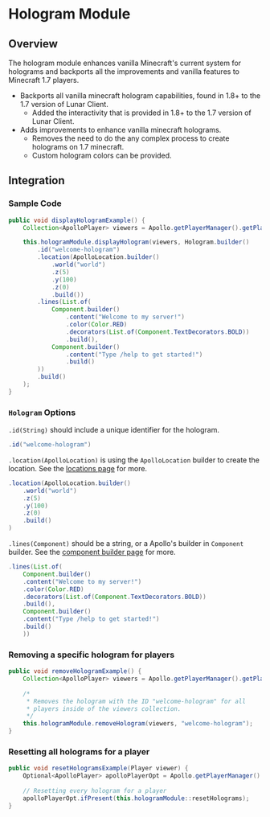 # Hologram Module

## Overview

The hologram module enhances vanilla Minecraft's current system for holograms and backports all the improvements and vanilla features to Minecraft 1.7 players.

- Backports all vanilla minecraft hologram capabilities, found in 1.8+ to the 1.7 version of Lunar Client.
  - Added the interactivity that is provided in 1.8+ to the 1.7 version of Lunar Client.
- Adds improvements to enhance vanilla minecraft holograms.
  - Removes the need to do the any complex process to create holograms on 1.7 minecraft.
  - Custom hologram colors can be provided.

## Integration

### Sample Code

```java
public void displayHologramExample() {
    Collection<ApolloPlayer> viewers = Apollo.getPlayerManager().getPlayers();

    this.hologramModule.displayHologram(viewers, Hologram.builder()
        .id("welcome-hologram")
        .location(ApolloLocation.builder()
            .world("world")
            .z(5)
            .y(100)
            .z(0)
            .build())
        .lines(List.of(
            Component.builder()
                .content("Welcome to my server!")
                .color(Color.RED)
                .decorators(List.of(Component.TextDecorators.BOLD))
                .build(),
            Component.builder()
                .content("Type /help to get started!")
                .build()
        ))
        .build()
    );
}
```

### `Hologram` Options

`.id(String)` should include a unique identifier for the hologram.

```java
.id("welcome-hologram")
```

`.location(ApolloLocation)` is using the `ApolloLocation` builder to create the location. See the [locations page](/apollo/developers/utilities/locations) for more.

```java
.location(ApolloLocation.builder()
    .world("world")
    .z(5)
    .y(100)
    .z(0)
    .build()
) 
```

`.lines(Component)` should be a string, or a Apollo's builder in `Component` builder. See the [component builder page](/apollo/developers/utilities/components) for more.

```java
.lines(List.of(
    Component.builder()
    .content("Welcome to my server!")
    .color(Color.RED)
    .decorators(List.of(Component.TextDecorators.BOLD))
    .build(),
    Component.builder()
    .content("Type /help to get started!")
    .build()
    ))
```


### Removing a specific hologram for players

```java
public void removeHologramExample() {
    Collection<ApolloPlayer> viewers = Apollo.getPlayerManager().getPlayers();
    
    /*
     * Removes the hologram with the ID "welcome-hologram" for all
     * players inside of the viewers collection.
     */
    this.hologramModule.removeHologram(viewers, "welcome-hologram");
}
```

### Resetting all holograms for a player

```java
public void resetHologramsExample(Player viewer) {
    Optional<ApolloPlayer> apolloPlayerOpt = Apollo.getPlayerManager().getPlayer(viewer.getUniqueId());
    
    // Resetting every hologram for a player
    apolloPlayerOpt.ifPresent(this.hologramModule::resetHolograms);
}
```
